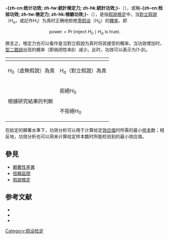 {{noteTA
|T=zh-cn:统计功效;zh-tw:檢定力;zh-hk:統計功效;
|G1=Math
|1=zh-cn:假设检验;zh-tw:假說檢定;zh-hk:假設檢定
|2=zh-cn:备择假设;zh-tw:對立假說;zh-hk:對立假設
|3=zh-cn:零假设;zh-tw:虛無假說;zh-hk:虛無假設
|4=zh-cn:检验;zh-tw:檢定
|5=zh-cn:统计功效;zh-tw:檢定力; zh-hk:統計功效;
|6=功效=>zh-tw:檢定力;
|7=zh-cn: 显著性水平;zh-tw:顯著水準
}}
{{各地漢字名
|t=1
|名詞= Statistical power
|cn=统计功效、检验功效
|hk=統計功效、統計檢定力
|tw=統計檢定力、統計考驗力<ref>{{cite web |url=https://terms.naer.edu.tw/detail/3280237/?index=1 |title=statistical power - 統計考驗力、統計檢定力 |publisher=[[國家教育研究院|國家教育研究院]]雙語詞彙 |language=zh-tw}}</ref>、檢定力<ref>{{cite web |url=https://terms.naer.edu.tw/detail/19273779 |title= power of a test - 檢定力 |publisher=[[國家教育研究院|國家教育研究院]]雙語詞彙 |language=zh-tw}}</ref>
|where=日本
|other={{lang|ja|検出力}}
|where2=韓國
|other2={{lang|ko|檢定力}}
}}
'''-{zh-cn:统计功效; zh-tw:統計檢定力; zh-hk:統計功效;}-'''（{{lang-en|statistical power}}），或稱'''-{zh-cn:检验功效; zh-tw:檢定力; zh-hk:檢驗功效;}-'''（{{lang|en|power of a test}}），是指[[假說檢定|假說檢定]]中，当[[對立假說|對立假說]]（<math>H_a</math>，或記作<math>H_1</math>）为真时正确地拒绝[[零假设|零假设]]（<math>H_0</math>）的[[機率|機率]]，即

:<math> \text{power} = \Pr \big( \text{reject } H_0 \mid H_a \text{ is true} \big). </math>

换言之，檢定力也可以看作是当對立假說为真时将其接受的概率。当功效增加时，[[型一錯誤與型二錯誤|型二錯誤]]出现的概率（即偽阴性率β）减少。此时，功效可以表示为(1-β)。

{| class="wikitable" style="text-align: center;"
! rowspan="2" colspan="2" | 
! colspan="2" | 真實情況
|-
| <math>H_0</math>（虛無假說）為真
| <math>H_a</math>（對立假說）為真
|-
! rowspan="2" | 根據研究結果的判斷
| 拒絕<math>H_0</math>
| 錯誤判斷<br/>（'''棄真'''、'''[[型一錯誤與型二錯誤|型一錯誤]]'''）<br/>發生機率α（'''[[显著性差异|顯著水準]]'''）
| 正確判斷<br/>發生機率1-β（'''檢定力'''）
|-
| 不拒絕<math>H_0</math>
| 正確判斷
| 錯誤判斷<br/>（'''存偽'''、'''[[型一錯誤與型二錯誤|型二錯誤]]'''）<br/>發生機率β
|}

在給定的顯著水準下，功效分析可以用于计算给定[[效应值|效应值]]时所需的最小[[样本|样本]]数；相反地，功效分析也可以用来计算给定样本数时所能检验到的最小效应值。

==參見==
*[[顯著性差異|顯著性差異]]
*[[信賴區間|信賴區間]]
*[[假說檢定|假說檢定]]

== 参考文献 ==
{{Reflist}}
*{{cite book
 |title=The Cambridge Dictionary of Statistics
 |last=Everitt |first=Brian S.
 |year=2002
 |publisher=Cambridge University Press
 |isbn=0-521-81099-X
 |ref=harv
}}
*{{cite book |authorlink=Jacob Cohen (statistician) |last=Cohen |first=J. |title=Statistical Power Analysis for the Behavioral Sciences |url=https://archive.org/details/statisticalpower0000cohe_j0l3 |edition=2nd |year=1988 |isbn=0-8058-0283-5 }}
*{{cite book |last=Aberson |first=C. L. |title=Applied Power Analysis for the Behavioral Science |year=2010 |isbn=1-84872-835-2 }}

{{统计学}}

[[Category:假设检定|Category:假设检定]]